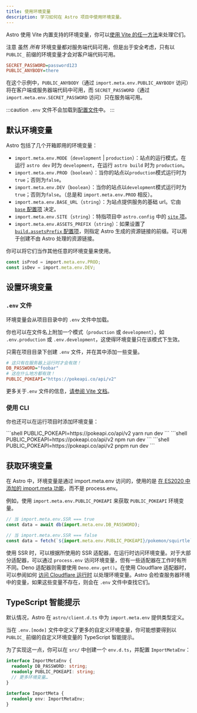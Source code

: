 ```yaml
---
title: 使用环境变量
description: 学习如何在 Astro 项目中使用环境变量。
---
```


Astro 使用 Vite 内置支持的环境变量，你可以[使用 Vite 的任一方法](https://cn.vitejs.dev/guide/env-and-mode.html)来处理它们。

注意 虽然 _所有_ 环境变量都对服务端代码可用，但是出于安全考虑，只有以 `PUBLIC_` 前缀的环境变量才会对客户端代码可用。

```ini title=".env"
SECRET_PASSWORD=password123
PUBLIC_ANYBODY=there
```

在这个示例中，`PUBLIC_ANYBODY`（通过 `import.meta.env.PUBLIC_ANYBODY` 访问）将在客户端或服务器端代码中可用，而 `SECRET_PASSWORD`（通过 `import.meta.env.SECRET_PASSWORD` 访问）只在服务端可用。

:::caution
`.env` 文件不会加载到[配置文件](/zh-cn/guides/configuring-astro/#环境变量)中。
:::

## 默认环境变量

Astro 包括了几个开箱即用的环境变量：

- `import.meta.env.MODE`（`development` | `production`）：站点的运行模式。在运行 `astro dev` 时为 `development`，在运行 `astro build` 时为 `production`。
- `import.meta.env.PROD`（`boolean`）：当你的站点以`production`模式运行时为`true`；否则为`false`。
- `import.meta.env.DEV`（`boolean`）：当你的站点以`development`模式运行时为`true`；否则为`false`。（总是和 `import.meta.env.PROD` 相反）。
- `import.meta.env.BASE_URL`（`string`）：为站点提供服务的基础 url。它由 [`base` 配置项](/zh-cn/reference/configuration-reference/#base) 决定。
- `import.meta.env.SITE`（`string`）：特指项目中 `astro.config` 中的 [`site` 项](/zh-cn/reference/configuration-reference/#site)。
- `import.meta.env.ASSETS_PREFIX`（`string`）：如果设置了 [`build.assetsPrefix` 配置项](/zh-cn/reference/configuration-reference/#buildassetsprefix)，则指定 Astro 生成的资源链接的前缀。可以用于创建不由 Astro 处理的资源链接。

你可以将它们当作其他任意的环境变量来使用。

```ts utils.ts
const isProd = import.meta.env.PROD;
const isDev = import.meta.env.DEV;
```

## 设置环境变量

### `.env` 文件

环境变量会从项目目录中的 `.env` 文件中加载。

你也可以在文件名上附加一个模式（`production` 或 `development`），如 `.env.production` 或 `.env.development`，这使得环境变量只在该模式下生效。

只需在项目目录下创建 `.env` 文件，并在其中添加一些变量。

```ini title=".env"
# 这只有在服务器上运行时才会有效！
DB_PASSWORD="foobar"
# 这在什么地方都有效！
PUBLIC_POKEAPI="https://pokeapi.co/api/v2"
```

更多关于`.env` 文件的信息，[请参阅 Vite 文档](https://cn.vitejs.dev/guide/env-and-mode.html#env-files)。

### 使用 CLI
你也还可以在运行项目时添加环境变量：

<PackageManagerTabs>
 <Fragment slot="yarn">
    ```shell
    PUBLIC_POKEAPI=https://pokeapi.co/api/v2 yarn run dev
    ```
 </Fragment>
 <Fragment slot="npm">
    ```shell
    PUBLIC_POKEAPI=https://pokeapi.co/api/v2 npm run dev
    ```
 </Fragment>
 <Fragment slot="pnpm">
    ```shell
    PUBLIC_POKEAPI=https://pokeapi.co/api/v2 pnpm run dev
    ```
 </Fragment>
</PackageManagerTabs>

## 获取环境变量

在 Astro 中，环境变量是通过 import.meta.env 访问的，使用的是 [在 ES2020 中添加的 import.meta 功能](https://tc39.es/ecma262/2020/#prod-ImportMeta)，而不是 process.env。

例如，使用 `import.meta.env.PUBLIC_POKEAPI` 来获取 `PUBLIC_POKEAPI` 环境变量。

```js /(?<!//.*)import.meta.env.[A-Z_]+/
// 当 import.meta.env.SSR === true
const data = await db(import.meta.env.DB_PASSWORD);

// 当 import.meta.env.SSR === false
const data = fetch(`${import.meta.env.PUBLIC_POKEAPI}/pokemon/squirtle`);
```

使用 SSR 时，可以根据所使用的 SSR 适配器，在运行时访问环境变量。对于大部分适配器，可以通过 `process.env` 访问环境变量，但有一些适配器在工作时有所不同。Deno 适配器则需要使用 `Deno.env.get()`。在使用 Cloudflare 适配器时，可以参阅如何 [访问 Cloudflare 运行时](/zh-cn/guides/integrations-guide/cloudflare/#cloudflare-运行时) 以处理环境变量。Astro 会检查服务器环境中的变量，如果这些变量不存在，则会在 `.env` 文件中查找它们。

## TypeScript 智能提示

默认情况，Astro 在 `astro/client.d.ts` 中为 `import.meta.env` 提供类型定义。

当在 `.env.[mode]` 文件中定义了更多的自定义环境变量，你可能想要得到以 `PUBLIC_` 前缀的自定义环境变量的 TypeScript 智能提示。

为了实现这一点，你可以在 `src/` 中创建一个 `env.d.ts`，并配置 `ImportMetaEnv`：

```ts title="src/env.d.ts"
interface ImportMetaEnv {
  readonly DB_PASSWORD: string;
  readonly PUBLIC_POKEAPI: string;
  // 更多环境变量…
}

interface ImportMeta {
  readonly env: ImportMetaEnv;
}
```
